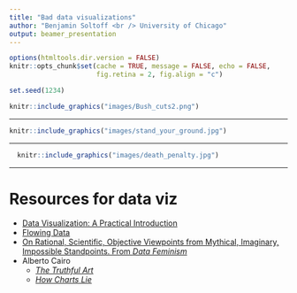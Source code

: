 ```yaml
---
title: "Bad data visualizations"
author: "Benjamin Soltoff <br /> University of Chicago"
output: beamer_presentation
---
```


```r
options(htmltools.dir.version = FALSE)
knitr::opts_chunk$set(cache = TRUE, message = FALSE, echo = FALSE,
                      fig.retina = 2, fig.align = "c")

set.seed(1234)
```

```r
knitr::include_graphics("images/Bush_cuts2.png")
```

---

```r
knitr::include_graphics("images/stand_your_ground.jpg")
```

---

```r
  knitr::include_graphics("images/death_penalty.jpg")
```

---

# Resources for data viz

- [Data Visualization: A Practical Introduction](https://socviz.co/)
- [Flowing Data](https://flowingdata.com/)
- [On Rational, Scientific, Objective Viewpoints from Mythical, Imaginary, Impossible Standpoints. From *Data Feminism*](https://data-feminism.mitpress.mit.edu/pub/5evfe9yd/release/3)
- Alberto Cairo
    - [*The Truthful Art*](http://www.thefunctionalart.com/p/the-truthful-art-book.html)
    - [*How Charts Lie*](http://www.thefunctionalart.com/p/reviews.html)






